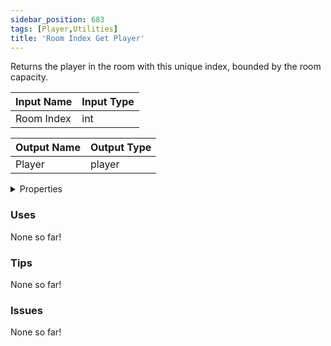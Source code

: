 ```yaml
---
sidebar_position: 683
tags: [Player,Utilities]
title: 'Room Index Get Player'
---
```


Returns the player in the room with this unique index, bounded by the room capacity.






<EsbSvg />

| Input Name | Input Type |
|-----------|-----------|
| Room Index | int |

| Output Name | Output Type |
|-----------|-----------|
| Player | player |


<details>
  <summary>Properties</summary>
  <div>
    <div>
    <table>
      <thead>
        <tr>
          <th>Is beta required?</th>
          <th>❌</th>
        </tr>
        <tr>
          <th>Is this chip a trolling risk?</th>
          <th>❌</th>
        </tr>
        <tr>
          <th>Is this chip a role assignment risk?</th>
          <th>❌</th>
        </tr>
        <tr>
          <th>Chip UUID</th>
          <th>61e30876-2f28-4ba6-9d70-dfa5cc2af1cc</th>
        </tr>
      </thead>
    </table>
    </div>
  </div>
</details>

### Uses

None so far!

### Tips

None so far!

### Issues

None so far!